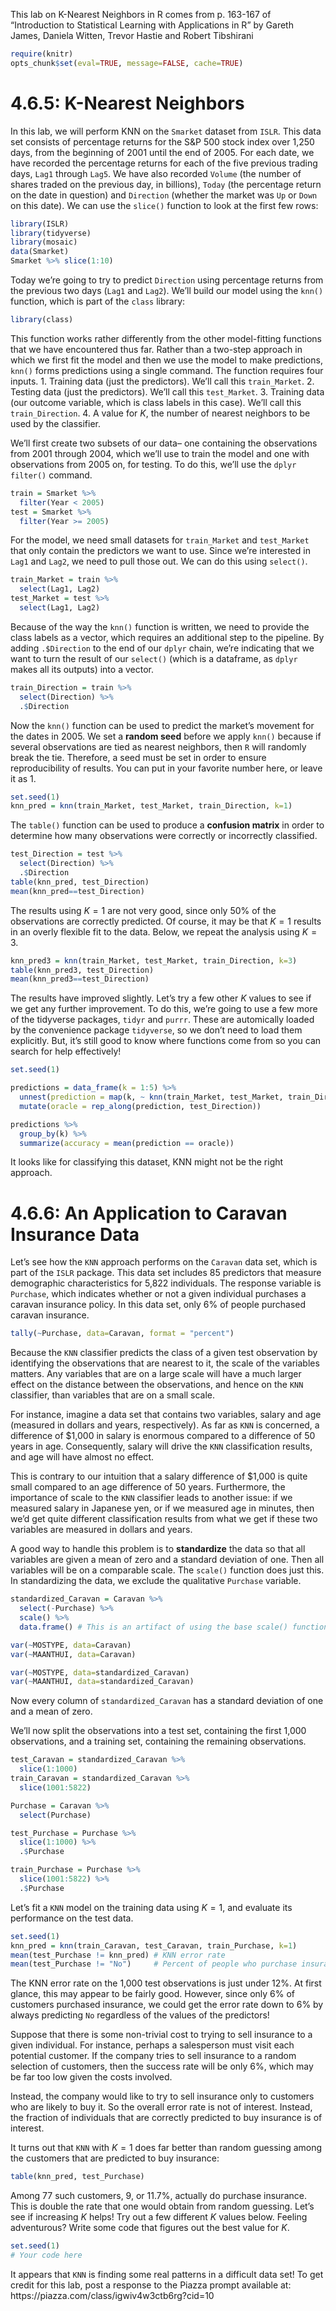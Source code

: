 This lab on K-Nearest Neighbors in R comes from p. 163-167 of "Introduction to Statistical Learning with Applications in R" by Gareth James, Daniela Witten, Trevor Hastie and Robert Tibshirani

```r
require(knitr)
opts_chunk$set(eval=TRUE, message=FALSE, cache=TRUE)
```

# 4.6.5: K-Nearest Neighbors

In this lab, we will perform KNN on the `Smarket` dataset from `ISLR`. This data set consists of percentage returns for the S&P 500 stock index over 1,250 days, from the
beginning of 2001 until the end of 2005. For each date, we have recorded
the percentage returns for each of the five previous trading days, `Lag1` through `Lag5`. We have also recorded `Volume` (the number of shares traded on the previous day, in billions), `Today` (the percentage return on the date in question) and `Direction` (whether the market was `Up` or `Down` on this date). We can use the `slice()` function to look at the first few rows:

```r
library(ISLR)
library(tidyverse)
library(mosaic)
data(Smarket)
Smarket %>% slice(1:10)
```

Today we're going to try to predict ` Direction` using percentage returns from the previous two days (`Lag1` and `Lag2`). We'll build our model using the `knn()` function, which is part of the
`class` library:

```r
library(class)
```

This function works rather differently from the other model-fitting
functions that we have encountered thus far. Rather than a two-step
approach in which we first fit the model and then we use the model to make
predictions, `knn()` forms predictions using a single command. The function
requires four inputs.
   1. Training data (just the predictors). We'll call this `train_Market`.
   2. Testing data (just the predictors). We'll call this `test_Market`.
   3. Training data (our outcome variable, which is class labels in this case). We'll call this `train_Direction`.
   4. A value for $K$, the number of nearest neighbors to be used by the classifier.

We'll first create two subsets of our data-- one containing the observations from 2001 through 2004, which we'll use to train the model and one with observations from 2005 on, for testing. To do this, we'll use the `dplyr` `filter()` command. 

```r
train = Smarket %>%
  filter(Year < 2005)
test = Smarket %>%
  filter(Year >= 2005)
```


For the model, we need small datasets for `train_Market` and `test_Market` that only contain the predictors we want to use. Since we're interested in `Lag1` and `Lag2`, we need to pull those out. We can do this using `select()`. 

```r
train_Market = train %>%
  select(Lag1, Lag2)
test_Market = test %>%
  select(Lag1, Lag2)
```

Because of the way the `knn()` function is written, we need to provide the class labels as a vector, which requires an additional step to the pipeline. By adding `.$Direction` to the end of our `dplyr` chain, we're indicating that we want to turn the result of our `select()` (which is a dataframe, as `dplyr` makes all its outputs) into a vector. 

```r
train_Direction = train %>%
  select(Direction) %>%
  .$Direction 
```

Now the `knn()` function can be used to predict the market’s movement for
the dates in 2005. We set a **random seed** before we apply `knn()` because
if several observations are tied as nearest neighbors, then `R` will randomly
break the tie. Therefore, a seed must be set in order to ensure reproducibility
of results. You can put in your favorite number here, or leave it as 1. 

```r
set.seed(1)
knn_pred = knn(train_Market, test_Market, train_Direction, k=1)
```

The `table()` function can be used to produce a **confusion matrix** in order to determine how many observations were correctly or incorrectly classified.

```r
test_Direction = test %>%
  select(Direction) %>%
  .$Direction
table(knn_pred, test_Direction)
mean(knn_pred==test_Direction)
```

The results using $K = 1$ are not very good, since only 50% of the observations
are correctly predicted. Of course, it may be that $K = 1$ results in an
overly flexible fit to the data. Below, we repeat the analysis using $K = 3$.

```r
knn_pred3 = knn(train_Market, test_Market, train_Direction, k=3)
table(knn_pred3, test_Direction)
mean(knn_pred3==test_Direction)
```

The results have improved slightly. Let's try a few other $K$ values to see if we get any further improvement. To do this, we're going to use a few more of the tidyverse packages, `tidyr` and `purrr`. These are automically loaded by the convenience package `tidyverse`, so we don't need to load them explicitly. But, it's still good to know where functions come from so you can search for help effectively!

```r
set.seed(1)

predictions = data_frame(k = 1:5) %>%
  unnest(prediction = map(k, ~ knn(train_Market, test_Market, train_Direction, k = .))) %>%
  mutate(oracle = rep_along(prediction, test_Direction))

predictions %>%
  group_by(k) %>%
  summarize(accuracy = mean(prediction == oracle))
```

It looks like for classifying this dataset, KNN might not be the right approach.

# 4.6.6: An Application to Caravan Insurance Data
Let's see how the `KNN` approach performs on the `Caravan` data set, which is
part of the `ISLR` package. This data set includes 85 predictors that measure demographic characteristics for 5,822 individuals. The response variable is `Purchase`, which indicates whether or not a given individual purchases a
caravan insurance policy. In this data set, only 6% of people purchased
caravan insurance.

```r
tally(~Purchase, data=Caravan, format = "percent")
```

Because the `KNN` classifier predicts the class of a given test observation by
identifying the observations that are nearest to it, the scale of the variables
matters. Any variables that are on a large scale will have a much larger
effect on the distance between the observations, and hence on the `KNN`
classifier, than variables that are on a small scale. 

For instance, imagine a
data set that contains two variables, salary and age (measured in dollars
and years, respectively). As far as `KNN` is concerned, a difference of \$1,000
in salary is enormous compared to a difference of 50 years in age. Consequently,
salary will drive the `KNN` classification results, and age will have
almost no effect. 

This is contrary to our intuition that a salary difference
of \$1,000 is quite small compared to an age difference of 50 years. Furthermore,
the importance of scale to the `KNN` classifier leads to another issue:
if we measured salary in Japanese yen, or if we measured age in minutes,
then we’d get quite different classification results from what we get if these
two variables are measured in dollars and years.

A good way to handle this problem is to **standardize** the data so that all
variables are given a mean of zero and a standard deviation of one. Then
all variables will be on a comparable scale. The `scale()` function does just
this. In standardizing the data, we exclude the qualitative `Purchase` variable.

```r
standardized_Caravan = Caravan %>%
  select(-Purchase) %>%
  scale() %>%
  data.frame() # This is an artifact of using the base scale() function. There must be a tidyier way!

var(~MOSTYPE, data=Caravan)
var(~MAANTHUI, data=Caravan)

var(~MOSTYPE, data=standardized_Caravan)
var(~MAANTHUI, data=standardized_Caravan)
```

Now every column of `standardized_Caravan` has a standard deviation of one and
a mean of zero.

We'll now split the observations into a test set, containing the first 1,000
observations, and a training set, containing the remaining observations.

```r
test_Caravan = standardized_Caravan %>%
  slice(1:1000)
train_Caravan = standardized_Caravan %>%
  slice(1001:5822)

Purchase = Caravan %>%
  select(Purchase)

test_Purchase = Purchase %>%
  slice(1:1000) %>%
  .$Purchase

train_Purchase = Purchase %>%
  slice(1001:5822) %>%
  .$Purchase
```

Let's fit a `KNN` model on the training data using $K = 1$, and evaluate its
performance on the test data.

```r
set.seed(1)
knn_pred = knn(train_Caravan, test_Caravan, train_Purchase, k=1)
mean(test_Purchase != knn_pred) # KNN error rate
mean(test_Purchase != "No")     # Percent of people who purchase insurance
```

The KNN error rate on the 1,000 test observations is just under 12%. At first glance, this may appear to be fairly good. However, since only 6% of customers purchased insurance, we could get the error rate down to 6% by always predicting `No` regardless of the values of the predictors!

Suppose that there is some non-trivial cost to trying to sell insurance
to a given individual. For instance, perhaps a salesperson must visit each
potential customer. If the company tries to sell insurance to a random
selection of customers, then the success rate will be only 6%, which may
be far too low given the costs involved. 

Instead, the company would like
to try to sell insurance only to customers who are likely to buy it. So the
overall error rate is not of interest. Instead, the fraction of individuals that
are correctly predicted to buy insurance is of interest.

It turns out that `KNN` with $K = 1$ does far better than random guessing
among the customers that are predicted to buy insurance:

```r
table(knn_pred, test_Purchase)
```

Among 77 such customers, 9, or 11.7%, actually do purchase insurance. This is double the
rate that one would obtain from random guessing. Let's see if increasing $K$ helps! Try out a few different $K$ values below. Feeling adventurous? Write some code that figures out the best value for $K$.

```r
set.seed(1)
# Your code here
```

It appears that `KNN` is finding some real patterns in a difficult data set! To get credit for this lab, post a response to the Piazza prompt available at: https://piazza.com/class/igwiv4w3ctb6rg?cid=10